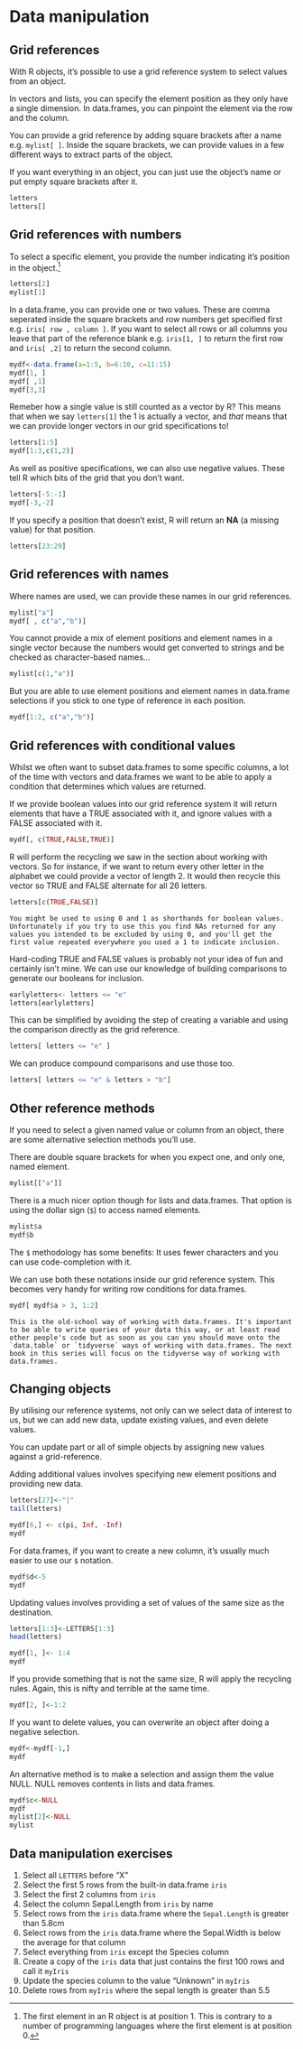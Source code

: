 # Data manipulation
## Grid references
With R objects, it's possible to use a grid reference system to select values from an object. 

In vectors and lists, you can specify the element position as they only have a single dimension. In data.frames, you can pinpoint the element via the row and the column.

You can provide a grid reference by adding square brackets after a name e.g. `mylist[ ]`. Inside the square brackets, we can provide values in a few different ways to extract parts of the object.

If you want everything in an object, you can just use the object's name or put empty square brackets after it.

```r
letters
letters[]
```

## Grid references with numbers
To select a specific element, you provide the number indicating it's position in the object.^[The first element in an R object is at position 1. This is contrary to a number of programming languages where the first element is at position 0.]

```r
letters[2]
mylist[1]
```

In a data.frame, you can provide one or two values. These are comma seperated inside the square brackets and row numbers get specified first e.g. `iris[ row , column ]`. If you want to select all rows or all columns you leave that part of the reference blank e.g. `iris[1, ]` to return the first row and `iris[ ,2]` to return the second column. 

```r
mydf<-data.frame(a=1:5, b=6:10, c=11:15)
mydf[1, ]
mydf[ ,1]
mydf[3,3]
```

Remeber how a single value is still counted as a vector by R? This means that when we say `letters[1]` the 1 is actually a vector, and *that* means that we can provide longer vectors in our grid specifications to!

```r
letters[1:5]
mydf[1:3,c(1,2)]
```

As well as positive specifications, we can also use negative values. These tell R which bits of the grid that you don't want.

```r
letters[-5:-1]
mydf[-3,-2]
```

If you specify a position that doesn't exist, R will return an **NA** (a missing value) for that position.
```r
letters[23:29]
```

## Grid references with names
Where names are used, we can provide these names in our grid references.

```r
mylist["a"]
mydf[ , c("a","b")]
```

You cannot provide a mix of element positions and element names in a single vector because the numbers would get converted to strings and be checked as character-based names...

```r
mylist[c(1,"a")]
```

But you are able to use element positions and element names in data.frame selections if you stick to one type of reference in each position.

```r
mydf[1:2, c("a","b")]
```

## Grid references with conditional values
Whilst we often want to subset data.frames to some specific columns, a lot of the time with vectors and data.frames we want to be able to apply a condition that determines which values are returned.

If we provide boolean values into our grid reference system it will return elements that have a TRUE associated with it, and ignore values with a FALSE associated with it.

```r
mydf[, c(TRUE,FALSE,TRUE)]
```

R will perform the recycling we saw in the section about working with vectors. So for instance, if we want to return every other letter in the alphabet we could provide a vector of length 2. It would then recycle this vector so TRUE and FALSE alternate for all 26 letters.

```r
letters[c(TRUE,FALSE)]
```

```block
You might be used to using 0 and 1 as shorthands for boolean values. Unfortunately if you try to use this you find NAs returned for any values you intended to be excluded by using 0, and you'll get the first value repeated everywhere you used a 1 to indicate inclusion.
```

Hard-coding TRUE and FALSE values is probably not your idea of fun and certainly isn't mine. We can use our knowledge of building comparisons to generate our booleans for inclusion.

```r
earlyletters<- letters <= "e"
letters[earlyletters]
```

This can be simplified by avoiding the step of creating a variable and using the comparison directly as the grid reference.

```r
letters[ letters <= "e" ]
```

We can produce compound comparisons and use those too.

```r
letters[ letters <= "e" & letters > "b"]
```

## Other reference methods
If you need to select a given named value or column from an object, there are some alternative selection methods you'll use.

There are double square brackets for when you expect one, and only one, named element.
```r
mylist[["a"]]
```

There is a much nicer option though for lists and data.frames. That option is using the dollar sign (`$`) to access named elements.

```r
mylist$a
mydf$b
```

The `$` methodology has some benefits: It uses fewer characters and you can use code-completion with it.

We can use both these notations inside our grid reference system. This becomes very handy for writing row conditions for data.frames.

```r
mydf[ mydf$a > 3, 1:2]
```

```block
This is the old-school way of working with data.frames. It's important to be able to write queries of your data this way, or at least read other people's code but as soon as you can you should move onto the `data.table` or `tidyverse` ways of working with data.frames. The next book in this series will focus on the tidyverse way of working with data.frames.
```

## Changing objects
By utilising our reference systems, not only can we select data of interest to us, but we can add new data, update existing values, and even delete values.

You can update part or all of simple objects by assigning new values against a grid-reference.

Adding additional values involves specifying new element positions and providing new data.
```r
letters[27]<-"|"
tail(letters)

mydf[6,] <- c(pi, Inf, -Inf)
mydf
```

For data.frames, if you want to create a new column, it's usually much easier to use our `$` notation.

```r
mydf$d<-5
mydf
```

Updating values involves providing a set of values of the same size as the destination. 

```r
letters[1:3]<-LETTERS[1:3]
head(letters)

mydf[1, ]<- 1:4
mydf
```

If you provide something that is not the same size, R will apply the recycling rules. Again, this is nifty and terrible at the same time.

```r
mydf[2, ]<-1:2
```

If you want to delete values, you can overwrite an object after doing a negative selection.

```r
mydf<-mydf[-1,]
mydf
```

An alternative method is to make a selection and assign them the value NULL. NULL removes contents in lists and data.frames.

```r
mydf$c<-NULL
mydf
mylist[2]<-NULL
mylist
```

## Data manipulation exercises
1. Select all `LETTERS` before "X"
2. Select the first 5 rows from the built-in data.frame `iris`
3. Select the first 2 columns from `iris`
4. Select the column Sepal.Length from `iris` by name
5. Select rows from the `iris` data.frame where the `Sepal.Length` is greater than 5.8cm
6. Select rows from the `iris` data.frame where the Sepal.Width is below the average for that column
7. Select everything from `iris` except the Species column
8. Create a copy of the `iris` data that just contains the first 100 rows and call it `myIris`
9. Update the species column to the value "Unknown" in `myIris`
10. Delete rows from `myIris` where the sepal length is greater than 5.5
